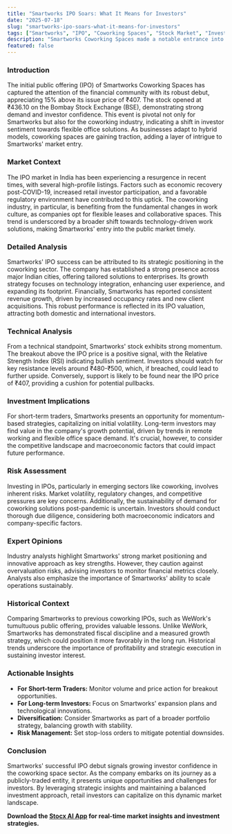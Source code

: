 ```yaml
---
title: "Smartworks IPO Soars: What It Means for Investors"
date: "2025-07-18"
slug: "smartworks-ipo-soars-what-it-means-for-investors"
tags: ["Smartworks", "IPO", "Coworking Spaces", "Stock Market", "Investment Strategies", "Market Analysis", "Retail Investors"]
description: "Smartworks Coworking Spaces made a notable entrance into the stock market, debuting at a 7.14% premium over its IPO price, and quickly rallying to end 15% higher at ₹468. The successful IPO, priced at ₹407, has attracted significant attention from retail and institutional investors alike. This debut reflects the growing investor confidence in the flexible workspace sector, which has been buoyed by post-pandemic shifts in work culture. As Smartworks capitalizes on the demand for coworking solutions, its stock market performance may serve as a bellwether for the industry. In this detailed analysis, we delve into the market conditions leading up to the IPO, dissect the company's financials and growth strategy, and explore the broader implications for both short-term traders and long-term investors. With insights from industry analysts and historical comparisons of similar IPOs, this guide offers actionable advice for navigating this emerging investment opportunity."
featured: false
---
```


### Introduction

The initial public offering (IPO) of Smartworks Coworking Spaces has captured the attention of the financial community with its robust debut, appreciating 15% above its issue price of ₹407. The stock opened at ₹436.10 on the Bombay Stock Exchange (BSE), demonstrating strong demand and investor confidence. This event is pivotal not only for Smartworks but also for the coworking industry, indicating a shift in investor sentiment towards flexible office solutions. As businesses adapt to hybrid models, coworking spaces are gaining traction, adding a layer of intrigue to Smartworks' market entry.

### Market Context

The IPO market in India has been experiencing a resurgence in recent times, with several high-profile listings. Factors such as economic recovery post-COVID-19, increased retail investor participation, and a favorable regulatory environment have contributed to this uptick. The coworking industry, in particular, is benefiting from the fundamental changes in work culture, as companies opt for flexible leases and collaborative spaces. This trend is underscored by a broader shift towards technology-driven work solutions, making Smartworks' entry into the public market timely.

### Detailed Analysis

Smartworks' IPO success can be attributed to its strategic positioning in the coworking sector. The company has established a strong presence across major Indian cities, offering tailored solutions to enterprises. Its growth strategy focuses on technology integration, enhancing user experience, and expanding its footprint. Financially, Smartworks has reported consistent revenue growth, driven by increased occupancy rates and new client acquisitions. This robust performance is reflected in its IPO valuation, attracting both domestic and international investors.

### Technical Analysis

From a technical standpoint, Smartworks' stock exhibits strong momentum. The breakout above the IPO price is a positive signal, with the Relative Strength Index (RSI) indicating bullish sentiment. Investors should watch for key resistance levels around ₹480-₹500, which, if breached, could lead to further upside. Conversely, support is likely to be found near the IPO price of ₹407, providing a cushion for potential pullbacks.

### Investment Implications

For short-term traders, Smartworks presents an opportunity for momentum-based strategies, capitalizing on initial volatility. Long-term investors may find value in the company's growth potential, driven by trends in remote working and flexible office space demand. It's crucial, however, to consider the competitive landscape and macroeconomic factors that could impact future performance.

### Risk Assessment

Investing in IPOs, particularly in emerging sectors like coworking, involves inherent risks. Market volatility, regulatory changes, and competitive pressures are key concerns. Additionally, the sustainability of demand for coworking solutions post-pandemic is uncertain. Investors should conduct thorough due diligence, considering both macroeconomic indicators and company-specific factors.

### Expert Opinions

Industry analysts highlight Smartworks' strong market positioning and innovative approach as key strengths. However, they caution against overvaluation risks, advising investors to monitor financial metrics closely. Analysts also emphasize the importance of Smartworks' ability to scale operations sustainably.

### Historical Context

Comparing Smartworks to previous coworking IPOs, such as WeWork's tumultuous public offering, provides valuable lessons. Unlike WeWork, Smartworks has demonstrated fiscal discipline and a measured growth strategy, which could position it more favorably in the long run. Historical trends underscore the importance of profitability and strategic execution in sustaining investor interest.

### Actionable Insights

- **For Short-term Traders:** Monitor volume and price action for breakout opportunities.
- **For Long-term Investors:** Focus on Smartworks' expansion plans and technological innovations.
- **Diversification:** Consider Smartworks as part of a broader portfolio strategy, balancing growth with stability.
- **Risk Management:** Set stop-loss orders to mitigate potential downsides.

### Conclusion

Smartworks' successful IPO debut signals growing investor confidence in the coworking space sector. As the company embarks on its journey as a publicly-traded entity, it presents unique opportunities and challenges for investors. By leveraging strategic insights and maintaining a balanced investment approach, retail investors can capitalize on this dynamic market landscape.

**Download the [Stocx AI App](https://stocx.co) for real-time market insights and investment strategies.**